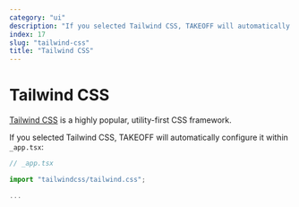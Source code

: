 ```yaml
---
category: "ui"
description: "If you selected Tailwind CSS, TAKEOFF will automatically configure it."
index: 17
slug: "tailwind-css"
title: "Tailwind CSS"
---
```


# Tailwind CSS

[Tailwind CSS](https://tailwindcss.com/) is a highly popular, utility-first CSS framework.

If you selected Tailwind CSS, TAKEOFF will automatically configure it within `_app.tsx`:

```jsx
// _app.tsx

import "tailwindcss/tailwind.css";

...
```
